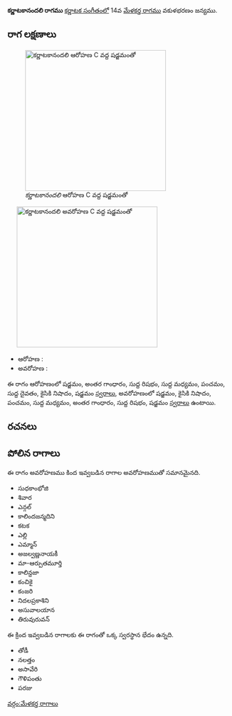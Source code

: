 {{Infobox ragam
	| name          	= కర్ణాటకానందలి
	| synonym	    	= 
	| mela          	= 
	| chakra        	= 
	| janaka        	= 
	| type          	= సంపూర్ణ-షడవ
	| arohanam      	= {{svaraC|S|G3|R1|M1|P|D1|N2|S'}} 
	| avarohanam    	= {{svaraC|S'|N2|P|M1|G3|R1|S}}
	| jeeva         	=
	| chhaya        	=
	| nyasa         	=
	| vishesha      	= 
	| equivalent  		= 
}}
{{కర్ణాటక సంగీత రాగాలు}}
'''కర్ణాటకానందలి రాగము''' [[కర్ణాటక సంగీతం]]లో 14వ [[మేళకర్త రాగము]] వకుళభరణం జన్యము. 


==రాగ లక్షణాలు==
[[Image:karnatakaandali_ar_kb2wiki.png|thumb|right|316px|''కర్ణాటకానందలి'' ఆరోహణ C వద్ద షడ్జమంతో]]
	[[Image:karnatakaandali_av_kb2wiki.png|thumb|right|316px|''కర్ణాటకానందలి'' అవరోహణ C వద్ద షడ్జమంతో]]

* ఆరోహణ : {{svaraC|S|G3|R1|M1|P|D1|N2|S'}} 
* అవరోహణ : {{svaraC|S'|N2|P|M1|G3|R1|S}}

ఈ రాగం ఆరోహణంలో షడ్జమం, అంతర గాంధారం, సుద్ద  రిషభం, సుద్ద మధ్యమం, పంచమం, సుద్ద దైవతం, కైసికి నిషాదం, షడ్జమం [[స్వరాలు]], అవరోహణంలో షడ్జమం, కైసికి నిషాదం, పంచమం, సుద్ద మధ్యమం, అంతర గాంధారం, సుద్ద  రిషభం, షడ్జమం [[స్వరాలు]] ఉంటాయి.

==రచనలు==



==పోలిన రాగాలు==
ఈ రాగం అవరోహణము కింద ఇవ్వబడిన రాగాల అవరోహణముతో సమానమైనది.
* సుధకాంభోజి
*  శివార
* ఎన్గల్
* కాలిందజన్మదిని
* కటక
* ఎల్లి
* ఎమ్మాన్
* అజల్వణ్ణనాయకీ
* మా-ఆర్పుతమూర్తి
* కాలిన్దజా
* కంచికై
* కంజరి
* నిదలప్రకాశిని
* అసువాలయాన
*  తిరువురువన్

ఈ క్రింద ఇవ్వబడిన రాగాలకు ఈ రాగంతో ఒక్క స్వరస్థాన భేదం ఉన్నది.
* తోడీ
* నలత్తం
*  అసావేరి
* గౌళిపంతు
* పరజు



[[వర్గం:మేళకర్త రాగాలు]]